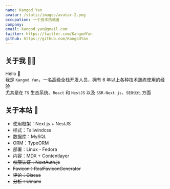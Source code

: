 ```yaml
---
name: Kangod Yan
avatar: /static/images/avatar-2.png
occupation: 一个技术热诚者
company:
email: kangod.yan@gmail.com
twitter: https://twitter.com/KangodYan
github: https://github.com/KangodYan
---
```



## 关于我 👨‍💻

Hello <span className="wave">👋</span>  
我是 `Kangod Yan`，一名高级全栈开发人员，拥有 6 年以上各种技术熟练使用的经验<br/>
尤其是在 `TS` 生态系统、`React` 和 `NestJS` 以及 `SSR-Next.js`、`SEO优化` 方面

## 关于本站 🌊

- 使用框架：Next.js + NestJS
- 样式：Tailwindcss
- 数据库：MySQL
- ORM：TypeORM
- 部署：Linux - Fedora
- 内容：MDX + Contentlayer
- ~~权限认证：NextAuth.js~~
- ~~Favicon：RealFaviconGenerator~~
- ~~评论：Giscus~~
- ~~分析：Umami~~
